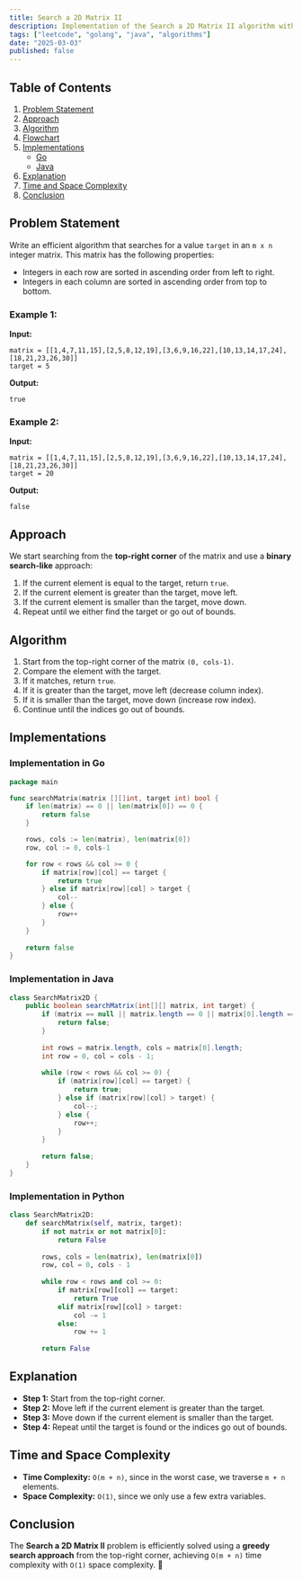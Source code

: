 ```yaml
---
title: Search a 2D Matrix II
description: Implementation of the Search a 2D Matrix II algorithm with Go and Java.
tags: ["leetcode", "golang", "java", "algorithms"]
date: "2025-03-03"
published: false
---
```


## Table of Contents

1. [Problem Statement](#problem-statement)
2. [Approach](#approach)
3. [Algorithm](#algorithm)
4. [Flowchart](#flowchart)
5. [Implementations](#implementations)
   - [Go](#implementation-in-go)
   - [Java](#implementation-in-java)
6. [Explanation](#explanation)
7. [Time and Space Complexity](#time-and-space-complexity)
8. [Conclusion](#conclusion)

## Problem Statement

Write an efficient algorithm that searches for a value `target` in an `m x n` integer matrix. This matrix has the following properties:

- Integers in each row are sorted in ascending order from left to right.
- Integers in each column are sorted in ascending order from top to bottom.

### Example 1:

**Input:**
```
matrix = [[1,4,7,11,15],[2,5,8,12,19],[3,6,9,16,22],[10,13,14,17,24],[18,21,23,26,30]]
target = 5
```
**Output:**
```
true
```

### Example 2:

**Input:**
```
matrix = [[1,4,7,11,15],[2,5,8,12,19],[3,6,9,16,22],[10,13,14,17,24],[18,21,23,26,30]]
target = 20
```
**Output:**
```
false
```

## Approach

We start searching from the **top-right corner** of the matrix and use a **binary search-like** approach:

1. If the current element is equal to the target, return `true`.
2. If the current element is greater than the target, move left.
3. If the current element is smaller than the target, move down.
4. Repeat until we either find the target or go out of bounds.

## Algorithm

1. Start from the top-right corner of the matrix `(0, cols-1)`.
2. Compare the element with the target.
3. If it matches, return `true`.
4. If it is greater than the target, move left (decrease column index).
5. If it is smaller than the target, move down (increase row index).
6. Continue until the indices go out of bounds.

## Implementations

### Implementation in Go

```go
package main

func searchMatrix(matrix [][]int, target int) bool {
    if len(matrix) == 0 || len(matrix[0]) == 0 {
        return false
    }

    rows, cols := len(matrix), len(matrix[0])
    row, col := 0, cols-1 

    for row < rows && col >= 0 { 
        if matrix[row][col] == target {
            return true
        } else if matrix[row][col] > target {
            col-- 
        } else {
            row++ 
        }
    }
    
    return false
}
```

### Implementation in Java

```java
class SearchMatrix2D {
    public boolean searchMatrix(int[][] matrix, int target) {
        if (matrix == null || matrix.length == 0 || matrix[0].length == 0) {
            return false;
        }
        
        int rows = matrix.length, cols = matrix[0].length;
        int row = 0, col = cols - 1;
        
        while (row < rows && col >= 0) {
            if (matrix[row][col] == target) {
                return true;
            } else if (matrix[row][col] > target) {
                col--;
            } else {
                row++;
            }
        }
        
        return false;
    }
}
```

### Implementation in Python

```python
class SearchMatrix2D:
    def searchMatrix(self, matrix, target):
        if not matrix or not matrix[0]:
            return False
        
        rows, cols = len(matrix), len(matrix[0])
        row, col = 0, cols - 1
        
        while row < rows and col >= 0:
            if matrix[row][col] == target:
                return True
            elif matrix[row][col] > target:
                col -= 1
            else:
                row += 1
        
        return False
```


## Explanation

- **Step 1:** Start from the top-right corner.
- **Step 2:** Move left if the current element is greater than the target.
- **Step 3:** Move down if the current element is smaller than the target.
- **Step 4:** Repeat until the target is found or the indices go out of bounds.

## Time and Space Complexity

- **Time Complexity:** `O(m + n)`, since in the worst case, we traverse `m + n` elements.
- **Space Complexity:** `O(1)`, since we only use a few extra variables.

## Conclusion

The **Search a 2D Matrix II** problem is efficiently solved using a **greedy search approach** from the top-right corner, achieving `O(m + n)` time complexity with `O(1)` space complexity. 🚀

